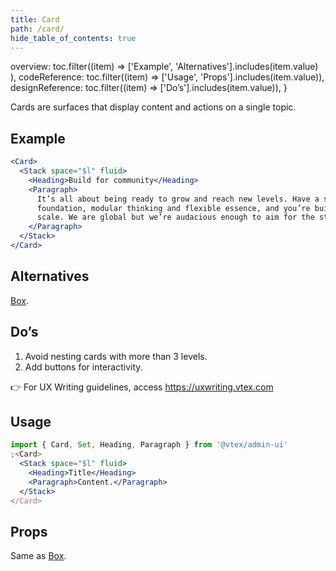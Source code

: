 ```yaml
---
title: Card
path: /card/
hide_table_of_contents: true
---
```



  overview: toc.filter((item) =>
    ['Example', 'Alternatives'].includes(item.value)
  ),
  codeReference: toc.filter((item) => ['Usage', 'Props'].includes(item.value)),
  designReference: toc.filter((item) => ['Do’s'].includes(item.value)),
}

<Page toc={tabToc} hasTabs>
  <Panel id="overview">
Cards are surfaces that display content and actions on a single topic.

## Example

```jsx live
<Card>
  <Stack space="$l" fluid>
    <Heading>Build for community</Heading>
    <Paragraph>
      It’s all about being ready to grow and reach new levels. Have a solid
      foundation, modular thinking and flexible essence, and you’re building for
      scale. We are global but we’re audacious enough to aim for the stars.
    </Paragraph>
  </Stack>
</Card>
```

## Alternatives

[Box](box/).

  </Panel>
  <Panel id="designReference">

## Do’s

1. Avoid nesting cards with more than 3 levels.
2. Add buttons for interactivity.

👉 For UX Writing guidelines, access https://uxwriting.vtex.com

  </Panel>
  <Panel id="codeReference">

## Usage

```jsx isStatic
import { Card, Set, Heading, Paragraph } from '@vtex/admin-ui'
;<Card>
  <Stack space="$l" fluid>
    <Heading>Title</Heading>
    <Paragraph>Content.</Paragraph>
  </Stack>
</Card>
```

## Props

Same as [Box](box/).

  </Panel>
</Page>
